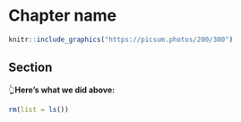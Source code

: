# Chapter name

<!--
Hidden comments placeholder
-->

```r
knitr::include_graphics("https://picsum.photos/200/300")
```

## Section

👆**Here's what we did above:**


<!--
Clean up and add session info
-->

```r
rm(list = ls())
```
